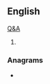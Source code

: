 ==English==
;[[Q]][[&]][[A]]

# {{alternative spelling of|Q and A}}

===Anagrams===
* {{alphagram|[[AQ#English|AQ]]}}